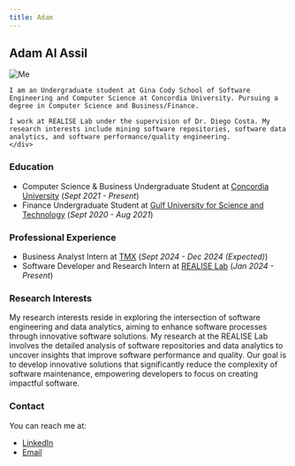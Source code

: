 ```yaml
---
title: Adam
---
```


## Adam Al Assil

<div style={{ display: 'flex', alignItems: 'center' }}>
  <img src={require('../../../static/img/adam-al-assil.jpg').default} alt="Me" style={{ width: '150px', marginRight: '20px' }} />
  <div>

    I am an Undergraduate student at Gina Cody School of Software Engineering and Computer Science at Concordia University. Pursuing a degree in Computer Science and Business/Finance. 
    
    I work at REALISE Lab under the supervision of Dr. Diego Costa. My research interests include mining software repositories, software data analytics, and software performance/quality engineering.
	</div>
</div>

### Education
- Computer Science & Business Undergraduate Student at [Concordia University](https://www.concordia.ca/) (<em>Sept 2021 - Present</em>)
- Finance Undergraduate Student at [Gulf University for Science and Technology](https://www.gust.edu.kw/home) (<em>Sept 2020 - Aug 2021</em>)


### Professional Experience
-  Business Analyst Intern at [TMX](https://www.tmx.com/) (<em>Sept 2024 - Dec 2024 (Expected)</em>)
- Software Developer and Research Intern at [REALISE Lab](https://realiselab.github.io/) (<em>Jan 2024 - Present</em>)

### Research Interests
 
 My research interests reside in exploring the intersection of software  engineering and data analytics, aiming to enhance software processes through innovative software solutions. My research at the REALISE Lab involves the detailed analysis of software repositories and data analytics to uncover insights that improve software performance and quality. Our goal is to develop innovative solutions that significantly reduce the complexity of software maintenance, empowering developers to focus on creating impactful software.

### Contact
You can reach me at:
- [LinkedIn](https://www.linkedin.com/in/adamalassil/)
- [Email](alassiladam@gmail.com)
